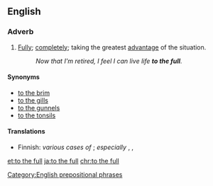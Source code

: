 ==English==

===Adverb===
{{en-adv|head=[[to]] [[the]] [[full]]|[[more]] to the full|sup=to the [[fullest]]}}

# [[fully|Fully]]; [[completely]]; taking the greatest [[advantage]] of the situation.
#: ''Now that I'm retired, I feel I can live life '''to the full'''.''

====Synonyms====
* [[to the brim]]
* [[to the gills]]
* [[to the gunnels]]
* [[to the tonsils]]

====Translations====
{{trans-top|fully, completely}}
* Finnish: ''various cases of'' {{t+|fi|täysi}}; ''especially'' {{t+|fi|täysin}}, {{t+|fi|täysillä}}, {{t|fi|täyttä}}
{{trans-mid}}
{{trans-bottom}}

[[Category:English prepositional phrases]]

[[et:to the full]]
[[ja:to the full]]
[[chr:to the full]]